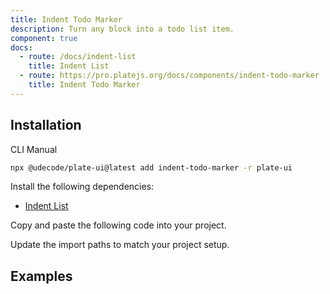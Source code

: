 ```yaml
---
title: Indent Todo Marker
description: Turn any block into a todo list item.
component: true
docs:
  - route: /docs/indent-list
    title: Indent List
  - route: https://pro.platejs.org/docs/components/indent-todo-marker
    title: Indent Todo Marker
---
```


## Installation

<Tabs defaultValue="cli">

<TabsList>
<TabsTrigger value="cli">CLI</TabsTrigger>
<TabsTrigger value="manual">Manual</TabsTrigger>
</TabsList>
<TabsContent value="cli">

```bash
npx @udecode/plate-ui@latest add indent-todo-marker -r plate-ui
```

</TabsContent>

<TabsContent value="manual">

<Steps>

<Step>

Install the following dependencies:

- [Indent List](/docs/indent-list)

</Step>

<Step>

Copy and paste the following code into your project.

</Step>

<ComponentSource src="../../templates/plate-playground-template/src/components/plate-ui/indent-todo-marker.tsx" />

<Step>

Update the import paths to match your project setup.

</Step>

</Steps>

</TabsContent>

</Tabs>

## Examples

<ComponentPreview name="playground-demo" id="copilot" />

<ComponentSource src="../../templates/plate-playground-template/src/components/plate-ui/indent-todo-marker.tsx" />
